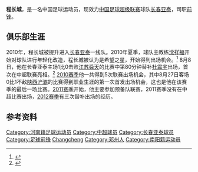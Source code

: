 {{Infobox football biography
| playername= 程长城
| image =
| fullname = 程长城
| dateofbirth = {{Birth date and age|1991|3|27}}
| cityofbirth = [[河南省|河南省]][[邓州市|邓州市]]
| countryofbirth = [[中国|中国]]
| currentclub = [[长春亚泰足球俱乐部|长春亚泰]]
| clubnumber = 17
| height = {{height|m=1.80}}
| position = [[前锋_(足球)|前锋]]
| youthyears1 = 
| youthclubs1 = [[长春亚泰足球俱乐部|长春亚泰]]
| years1 = 2010-
| clubs1 = [[长春亚泰足球俱乐部|长春亚泰]]
| caps1 =  8
| goals1 = 0
| nationalyears1 = 
| nationalteam1 = 
| nationalcaps1 = 
| nationalgoals1 = 
| pcupdate = 2013年11月4日
| ntupdate = 
}}
'''程长城'''{{BD|1991年|3月27日|||Cheng, Changcheng}}，是一名中国足球运动员，现效力[[中国足球超级联赛|中国足球超级联赛]]球队[[长春亚泰足球俱乐部|长春亚泰]]，司职[[前锋_(足球)|前锋]]。

==俱乐部生涯==
2010年，程长城被提升进入[[长春亚泰足球俱乐部|长春亚泰]]一线队。2010年夏季，球队主教练[[沈祥福|沈祥福]]开始对球队进行年轻化改造，程长城被认为是希望之星，开始得到出场机会。<ref>{{Cite web |url=http://sports.sina.com.cn/j/2010-06-20/00525051585.shtml |title=沈祥福年轻化球队起用90后 塞尔维亚新星引人关注 |accessdate=2013-08-06 |archive-date=2014-02-02 |archive-url=https://web.archive.org/web/20140202201945/http://sports.sina.com.cn/j/2010-06-20/00525051585.shtml |dead-url=no }}</ref> 8月8日，他在长春亚泰主场1比0击败[[江苏舜天足球俱乐部|江苏舜天]]的比赛中第80分钟替补[[杜震宇|杜震宇]]出场，首次在中超联赛亮相。<ref>{{Cite web |url=http://sports.163.com/10/0808/21/6DJIKURQ00051C89.html |title=克劳迪内压哨头球绝杀 长春1-0江苏近四轮首胜 |accessdate=2013-08-06 |archive-date=2015-02-10 |archive-url=https://web.archive.org/web/20150210121738/http://sports.163.com/10/0808/21/6DJIKURQ00051C89.html |dead-url=no }}</ref> [[2010年中国足球超级联赛|2010赛季]]他一共得到5次联赛出场机会，其中8月27日客场0比1不敌[[贵州人和足球俱乐部|陕西浐灞]]的比赛得到职业生涯的第一次首发出场机会，这也是他在该赛季的最后一场比赛。[[2011年中国足球超级联赛|2011赛季]]开始，他主要参加预备队联赛，2011赛季没有在中超比赛出场，[[2012年中国足球超级联赛|2012赛季]]有三次替补出场的经历。

==参考资料==
{{reflist}}

{{2010年中超分类名单长春}}
{{2011年中超分类名单长春}}
{{2012年中超分类名单长春}}
{{2013年中超分类名单长春}}
{{2014年中超分类名单长春}}
{{2014年中乙分类名单银川}}
{{2016年中超分类名单长春}}
{{2017年中超分类名单长春}}
{{2018年中超分类名单长春}}

{{DEFAULTSORT:Cheng, Changcheng}}
[[Category:河南籍足球运动员|Category:河南籍足球运动员]]
[[Category:中超球员|Category:中超球员]]
[[Category:长春亚泰球员|Category:长春亚泰球员]]
[[Category:足球前锋|Category:足球前锋]]
[[Category:程姓|Changcheng]]
[[Category:邓州人|Category:邓州人]]
[[Category:南阳籍运动员|Category:南阳籍运动员]]